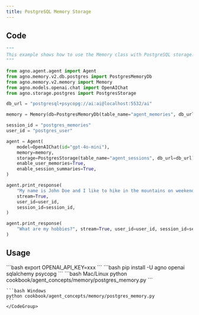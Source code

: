 ```yaml
---
title: PostgreSQL Memory Storage
---
```


## Code

```python cookbook/agent_concepts/memory/postgres_memory.py
"""
This example shows how to use the Memory class with PostgreSQL storage.
"""

from agno.agent.agent import Agent
from agno.memory.v2.db.postgres import PostgresMemoryDb
from agno.memory.v2.memory import Memory
from agno.models.openai.chat import OpenAIChat
from agno.storage.postgres import PostgresStorage

db_url = "postgresql+psycopg://ai:ai@localhost:5532/ai"

memory = Memory(db=PostgresMemoryDb(table_name="agent_memories", db_url=db_url))

session_id = "postgres_memories"
user_id = "postgres_user"

agent = Agent(
    model=OpenAIChat(id="gpt-4o-mini"),
    memory=memory,
    storage=PostgresStorage(table_name="agent_sessions", db_url=db_url),
    enable_user_memories=True,
    enable_session_summaries=True,
)

agent.print_response(
    "My name is John Doe and I like to hike in the mountains on weekends.",
    stream=True,
    user_id=user_id,
    session_id=session_id,
)

agent.print_response(
    "What are my hobbies?", stream=True, user_id=user_id, session_id=session_id
)

```

## Usage

<Steps>
  <Snippet file="create-venv-step.mdx" />

  <Step title="Set environment variables">
    ```bash
    export OPENAI_API_KEY=xxx
    ```
  </Step>

  <Step title="Install libraries">
    ```bash
    pip install -U agno openai sqlalchemy psycopg
    ```
  </Step>

  <Step title="Run Example">
    <CodeGroup>
    ```bash Mac/Linux
    python cookbook/agent_concepts/memory/postgres_memory.py
    ```

    ```bash Windows
    python cookbook/agent_concepts/memory/postgres_memory.py
    ```
    </CodeGroup>
  </Step>
</Steps>
